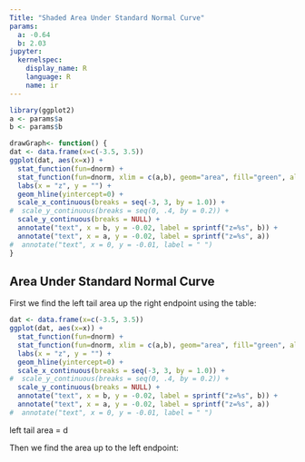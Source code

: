 ```yaml
---
Title: "Shaded Area Under Standard Normal Curve"
params: 
  a: -0.64 
  b: 2.03
jupyter:
  kernelspec:
    display_name: R
    language: R
    name: ir
---
```


```r
library(ggplot2)
a <- params$a
b <- params$b

drawGraph<- function() {
dat <- data.frame(x=c(-3.5, 3.5))
ggplot(dat, aes(x=x)) +
  stat_function(fun=dnorm) +
  stat_function(fun=dnorm, xlim = c(a,b), geom="area", fill="green", alpha=0.3) +
  labs(x = "z", y = "") +
  geom_hline(yintercept=0) +
  scale_x_continuous(breaks = seq(-3, 3, by = 1.0)) +
#  scale_y_continuous(breaks = seq(0, .4, by = 0.2)) +
  scale_y_continuous(breaks = NULL) +
  annotate("text", x = b, y = -0.02, label = sprintf("z=%s", b)) +
  annotate("text", x = a, y = -0.02, label = sprintf("z=%s", a))
#  annotate("text", x = 0, y = -0.01, label = " ")
}

```

## Area Under Standard Normal Curve

First we find the left tail area up the right endpoint using the table:

```r
dat <- data.frame(x=c(-3.5, 3.5))
ggplot(dat, aes(x=x)) +
  stat_function(fun=dnorm) +
  stat_function(fun=dnorm, xlim = c(a,b), geom="area", fill="green", alpha=0.3) +
  labs(x = "z", y = "") +
  geom_hline(yintercept=0) +
  scale_x_continuous(breaks = seq(-3, 3, by = 1.0)) +
#  scale_y_continuous(breaks = seq(0, .4, by = 0.2)) +
  scale_y_continuous(breaks = NULL) +
  annotate("text", x = b, y = -0.02, label = sprintf("z=%s", b)) +
  annotate("text", x = a, y = -0.02, label = sprintf("z=%s", a))
#  annotate("text", x = 0, y = -0.01, label = " ")
```

left tail area = d

Then we find the area up to the left endpoint: 

